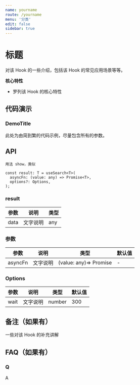 ```yaml
---
name: yourname
route: /yourname
menu: '分类'
edit: false
sidebar: true
---
```


<!--- 贡献代码步骤
1. 复制 'contribute_template' 文件夹到 'src' 目录下
2. 使用 typescript 编写你的 hooks 代码
3. 在 demo 目录下，使用 typescript 编写例子
4. 运行 'npm run js' 生成 js 版本的例子
5. 在 mdx 文件中引入 js 和 ts 版本的例子，并使用 JackBox 组件展示他们.
6. 在发布之前删除这一段注释
-->

# 标题

对该 Hook 的一些介绍，包括该 Hook 的常见应用场景等等。

**核心特性**

* 罗列该 Hook 的核心特性

## 代码演示

### DemoTitle
此处为由简到繁的代码示例，尽量包含所有的参数。

## API
```
用法 show，类似

const result: T = useSearch<T>(
  asyncFn: (value: any) => Promise<T>,
  options?: Options,
);
```

### result

| 参数 | 说明     | 类型 |
|------|----------|------|
| data | 文字说明 | any  |

### 参数

| 参数    | 说明     | 类型                   | 默认值 |
|---------|----------|------------------------|--------|
| asyncFn | 文字说明 | (value: any)=> Promise | -      |


### Options

| 参数 | 说明     | 类型   | 默认值 |
|------|----------|--------|--------|
| wait | 文字说明 | number | 300    |

## 备注（如果有）

一些对该 Hook 的补充讲解

## FAQ（如果有）

### Q
A